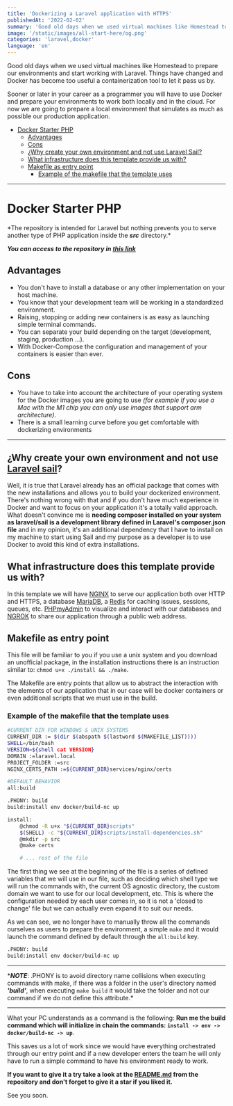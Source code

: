 ```yaml
---
title: 'Dockerizing a Laravel application with HTTPS'
publishedAt: '2022-02-02'
summary: 'Good old days when we used virtual machines like Homestead to prepare our environments and start working with Laravel. Things have changed and Docker has become too useful a containerization'
image: '/static/images/all-start-here/og.png'
categories: 'laravel,docker'
language: 'en'
---
```


Good old days when we used virtual machines like Homestead to prepare our environments and start working with Laravel. Things have changed and Docker has become too useful a containerization tool to let it pass us by.

Sooner or later in your career as a programmer you will have to use Docker and prepare your environments to work both locally and in the cloud. For now we are going to prepare a local environment that simulates as much as possible our production application.

- [Docker Starter PHP](#docker-starter-php)
  - [Advantages](#advantages)
  - [Cons](#cons)
  - [¿Why create your own environment and not use Laravel Sail?](#why-create-your-own-environment-and-not-use-laravel-sail)
  - [What infrastructure does this template provide us with?](#what-infrastructure-does-this-template-provide-us-with)
  - [Makefile as entry point](#makefile-as-entry-point)
    - [Example of the makefile that the template uses](#example-of-the-makefile-that-the-template-uses)

---

# Docker Starter PHP

\*The repository is intended for Laravel but nothing prevents you to serve another type of PHP application inside the **_src_** directory.\*

**_You can access to the repository in [this link](https://github.com/DaniRomDev/Docker-Starter-PHP)_**

## Advantages

- You don't have to install a database or any other implementation on your host machine.
- You know that your development team will be working in a standardized environment.
- Raising, stopping or adding new containers is as easy as launching simple terminal commands.
- You can separate your build depending on the target (development, staging, production ...).
- With Docker-Compose the configuration and management of your containers is easier than ever.

## Cons

- You have to take into account the architecture of your operating system for the Docker images you are going to use _(for example if you use a Mac with the M1 chip you can only use images that support arm architecture)_.
- There is a small learning curve before you get comfortable with dockerizing environments

---

## ¿Why create your own environment and not use [Laravel sail](https://laravel.com/docs/8.x/sail)?

Well, it is true that Laravel already has an official package that comes with the new installations and allows you to build your dockerized environment. There's nothing wrong with that and if you don't have much experience in Docker and want to focus on your application it's a totally valid approach.
What doesn't convince me is **needing composer installed on your system as laravel/sail is a development library defined in Laravel's composer.json file** and in my opinion, it's an additional dependency that I have to install on my machine to start using Sail and my purpose as a developer is to use Docker to avoid this kind of extra installations.

## What infrastructure does this template provide us with?

In this template we will have [NGINX](https://www.nginx.com/) to serve our application both over HTTP and HTTPS, a database [MariaDB](https://mariadb.org/), a [Redis](https://redis.io/) for caching issues, sessions, queues, etc. [PHPmyAdmin](https://www.phpmyadmin.net/) to visualize and interact with our databases and [NGROK](https://ngrok.com/) to share our application through a public web address.

## Makefile as entry point

This file will be familiar to you if you use a unix system and you download an unofficial package, in the installation instructions there is an instruction similar to: `chmod u+x ./install && ./make`.

The Makefile are entry points that allow us to abstract the interaction with the elements of our application that in our case will be docker containers or even additional scripts that we must use in the build.

### Example of the makefile that the template uses

```bash
#CURRENT DIR FOR WINDOWS & UNIX SYSTEMS
CURRENT_DIR := $(dir $(abspath $(lastword $(MAKEFILE_LIST))))
SHELL=/bin/bash
VERSION=${shell cat VERSION}
DOMAIN :=laravel.local
PROJECT_FOLDER :=src
NGINX_CERTS_PATH :=${CURRENT_DIR}services/nginx/certs

#DEFAULT BEHAVIOR
all:build

.PHONY: build
build:install env docker/build-nc up

install:
	@chmod -R u+x "${CURRENT_DIR}scripts"
	$(SHELL) -c "${CURRENT_DIR}scripts/install-dependencies.sh"
	@mkdir -p src
	@make certs

	# ... rest of the file
```

The first thing we see at the beginning of the file is a series of defined variables that we will use in our file, such as deciding which shell type we will run the commands with, the current OS agnostic directory, the custom domain we want to use for our local development, etc. This is where the configuration needed by each user comes in, so it is not a 'closed to change' file but we can actually even expand it to suit our needs.

As we can see, we no longer have to manually throw all the commands ourselves as users to prepare the environment, a simple `make` and it would launch the command defined by default through the `all:build` key.

```bash
.PHONY: build
build:install env docker/build-nc up
```

---

\***_NOTE_**: .PHONY is to avoid directory name collisions when executing commands with make, if there was a folder in the user's directory named **_'build'_**, when executing `make build` it would take the folder and not our command if we do not define this attribute.\*

---

What your PC understands as a command is the following:
**Run me the **build** command which will initialize in chain the commands: `install -> env -> docker/build-nc -> up`**.

This saves us a lot of work since we would have everything orchestrated through our entry point and if a new developer enters the team he will only have to run a simple command to have his environment ready to work.

**If you want to give it a try take a look at the [README.md](https://github.com/DaniRomDev/Docker-Starter-PHP) from the repository and don't forget to give it a star if you liked it.**

See you soon.
